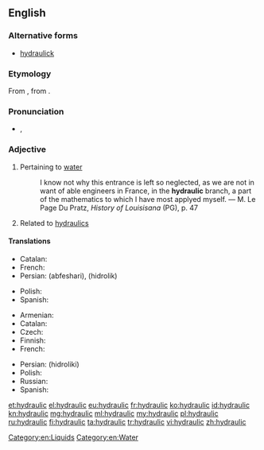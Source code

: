 ==English==

===Alternative forms===
* [[hydraulick]] {{qualifier|obsolete}}

===Etymology===
From {{etyl|grc|en}} {{term|ὑδραυλικός||of a water organ|lang=grc}}, from {{term|ὕδραυλις||water organ|lang=grc}}.

===Pronunciation===
* {{a|US}} {{IPA|/haɪˈdrɔːlɪk/}},  {{X-SAMPA|/haI.drQ.lIk/}}

===Adjective===
{{en-adj|-}}

# Pertaining to [[water]]
#: I know not why this entrance is left so neglected, as we are not in want of able engineers in France, in the '''hydraulic''' branch, a part of the mathematics to which I have most applyed myself. &mdash; M. Le Page Du Pratz, ''History of Louisisana'' (PG), p. 47
# Related to [[hydraulics]]

====Translations====
{{trans-top|Having to do with water}}
* Catalan: {{t-|ca|hidràulic}}
* French: {{t+|fr|hydraulique}}
* Persian: {{fa-Arab|[[آبفشاری]]}} (abfeshari), {{fa-Arab|[[هیدرولیک]]}} (hidrolik)
{{trans-mid}}
* Polish: {{t+|pl|hydrauliczny|m}}
* Spanish: {{t-|es|hidráulico}}
{{trans-bottom}}

{{trans-top|Related to hydraulics}}
* Armenian: {{t|hy|ջրաբաշխական|tr=ǰrabašxakan|sc=Armn}}
* Catalan: {{t-|ca|hidràulic}}
* Czech: {{t-|cs|hydraulický|m}}
* Finnish: {{t+|fi|hydraulinen}}
* French: {{t+|fr|hydraulique}}
{{trans-mid}}
* Persian: {{fa-Arab|[[هیدرولیکی]]}} (hidroliki)
* Polish: {{t+|pl|hydrauliczny|m}}
* Russian: {{t|ru|гидравлический|sc=Cyrl}}
* Spanish: {{t-|es|hidráulico}}
{{trans-bottom}}

[[Category:en:Liquids]]
[[Category:en:Water]]

[[et:hydraulic]]
[[el:hydraulic]]
[[eu:hydraulic]]
[[fr:hydraulic]]
[[ko:hydraulic]]
[[id:hydraulic]]
[[kn:hydraulic]]
[[mg:hydraulic]]
[[ml:hydraulic]]
[[my:hydraulic]]
[[pl:hydraulic]]
[[ru:hydraulic]]
[[fi:hydraulic]]
[[ta:hydraulic]]
[[tr:hydraulic]]
[[vi:hydraulic]]
[[zh:hydraulic]]